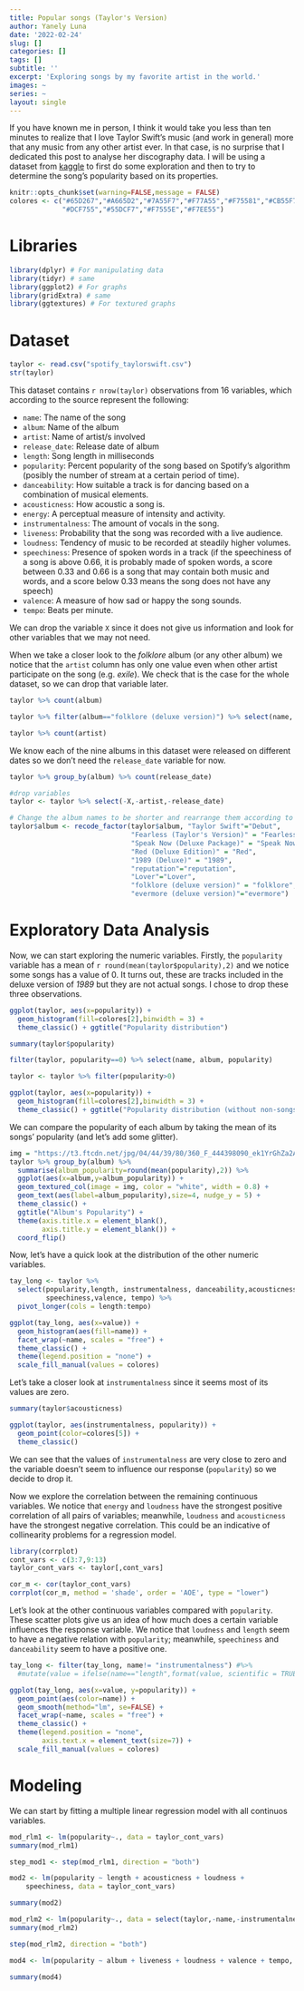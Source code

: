 ```yaml
---
title: Popular songs (Taylor's Version)
author: Yanely Luna
date: '2022-02-24'
slug: []
categories: []
tags: []
subtitle: ''
excerpt: 'Exploring songs by my favorite artist in the world.'
images: ~
series: ~
layout: single
---
```


If you have known me in person, I think it would take you less than ten minutes to realize that I love Taylor Swift's music (and work in general) more that any music from any other artist ever. In that case, is no surprise that I dedicated this post to analyse her discography data. I will be using a dataset from [kaggle](https://www.kaggle.com/thespacefreak/taylor-swift-spotify-data) to first do some exploration and then to try to determine the song's popularity based on its properties.

```r
knitr::opts_chunk$set(warning=FALSE,message = FALSE)
colores <- c("#65D267","#A665D2","#7A55F7","#F77A55","#F75581","#CB55F7","#5581F7", #3:7 rating
             "#DCF755","#55DCF7","#F7555E","#F7EE55") 
```

# Libraries

```r
library(dplyr) # For manipulating data
library(tidyr) # same
library(ggplot2) # For graphs
library(gridExtra) # same
library(ggtextures) # For textured graphs
```

# Dataset

```r
taylor <- read.csv("spotify_taylorswift.csv")
str(taylor)

```

This dataset contains `r nrow(taylor)` observations from 16 variables, which according to the source represent the following:

+ `name`: The name of the song
+ `album`: Name of the album
+ `artist`: Name of artist/s involved
+ `release_date`: Release date of album
+ `length`: Song length in milliseconds
+ `popularity`: Percent popularity of the song based on Spotify's algorithm (posibly the number of stream at a certain period of time).
+ `danceability`: How suitable a track is for dancing based on a combination of musical elements.
+ `acousticness`: How acoustic a song is.
+ `energy`: A perceptual measure of intensity and activity. 
+ `instrumentalness`: The amount of vocals in the song.
+ `liveness`: Probability that the song was recorded with a live audience.
+ `loudness`: Tendency of music to be recorded at steadily higher volumes.
+ `speechiness`: Presence of spoken words in a track (if the speechiness of a song is above 0.66, it is probably made of spoken words, a score between 0.33 and 0.66 is a song that may contain both music and words, and a score below 0.33 means the song does not have any speech)
+ `valence`: A measure of how sad or happy the song sounds.
+ `tempo`: Beats per minute.

We can drop the variable `X` since it does not give us information and look for other variables that we may not need.

When we take a closer look to the _folklore_ album (or any other album) we notice that the `artist` column has only one value even when other artist participate on the song (e.g. _exile_). We check that is the case for the whole dataset, so we can drop that variable later.

```r
taylor %>% count(album)

taylor %>% filter(album=="folklore (deluxe version)") %>% select(name, artist)

taylor %>% count(artist)
```

We know each of the nine albums in this dataset were released on different dates so we don't need the `release_date` variable for now.

```r
taylor %>% group_by(album) %>% count(release_date)

#drop variables
taylor <- taylor %>% select(-X,-artist,-release_date)

# Change the album names to be shorter and rearrange them according to realse date.
taylor$album <- recode_factor(taylor$album, "Taylor Swift"="Debut",
                              "Fearless (Taylor's Version)" = "FearlessTV",
                              "Speak Now (Deluxe Package)" = "Speak Now",
                              "Red (Deluxe Edition)" = "Red",
                              "1989 (Deluxe)" = "1989",
                              "reputation"="reputation",
                              "Lover"="Lover",
                              "folklore (deluxe version)" = "folklore",
                              "evermore (deluxe version)"="evermore")
```

# Exploratory Data Analysis

Now, we can start exploring the numeric variables. Firstly, the `popularity` variable has a mean of `r round(mean(taylor$popularity),2)` and we notice some songs has a value of 0. It turns out, these are tracks included in the deluxe version of _1989_ but they are not actual songs. I chose to drop these three observations.

```r
ggplot(taylor, aes(x=popularity)) +
  geom_histogram(fill=colores[2],binwidth = 3) +
  theme_classic() + ggtitle("Popularity distribution")

summary(taylor$popularity)

filter(taylor, popularity==0) %>% select(name, album, popularity)

taylor <- taylor %>% filter(popularity>0)

ggplot(taylor, aes(x=popularity)) +
  geom_histogram(fill=colores[2],binwidth = 3) +
  theme_classic() + ggtitle("Popularity distribution (without non-songs tracks)")
```

We can compare the popularity of each album by taking the mean of its songs' popularity (and let's add some glitter).

```r
img = "https://t3.ftcdn.net/jpg/04/44/39/80/360_F_444398090_ek1YrGhZa2AZmiUZwALuMe3cRafivme9.jpg"
taylor %>% group_by(album) %>% 
  summarise(album_popularity=round(mean(popularity),2)) %>%
  ggplot(aes(x=album,y=album_popularity)) +
  geom_textured_col(image = img, color = "white", width = 0.8) +
  geom_text(aes(label=album_popularity),size=4, nudge_y = 5) +
  theme_classic() +
  ggtitle("Album's Popularity") + 
  theme(axis.title.x = element_blank(),
        axis.title.y = element_blank()) +
  coord_flip()
```

Now, let's have a quick look at the distribution of the other numeric variables.

```r
tay_long <- taylor %>%
  select(popularity,length, instrumentalness, danceability,acousticness,energy,liveness,loudness,
         speechiness,valence, tempo) %>% 
  pivot_longer(cols = length:tempo)

ggplot(tay_long, aes(x=value)) +
  geom_histogram(aes(fill=name)) +
  facet_wrap(~name, scales = "free") +
  theme_classic() + 
  theme(legend.position = "none") +
  scale_fill_manual(values = colores)
```

Let's take a closer look at `instrumentalness` since it seems most of its values are zero.

```r
summary(taylor$acousticness)

ggplot(taylor, aes(instrumentalness, popularity)) +
  geom_point(color=colores[5]) +
  theme_classic()
```
We can see that the values of `instrumentalness` are very close to zero and the variable doesn't seem to influence our response (`popularity`) so we decide to drop it.

Now we explore the correlation between the remaining continuous variables. We notice that `energy` and `loudness` have the strongest positive correlation of all pairs of variables; meanwhile, `loudness` and `acousticness` have the strongest negative correlation. This could be an indicative of collinearity problems for a regression model. 

```r
library(corrplot)
cont_vars <- c(3:7,9:13)
taylor_cont_vars <- taylor[,cont_vars]

cor_m <- cor(taylor_cont_vars)
corrplot(cor_m, method = 'shade', order = 'AOE', type = "lower")
```

Let's look at the other continuous variables compared with `popularity`. These scatter plots give us an idea of how much does a certain variable influences the response variable. We notice that `loudness` and `length` seem to have a negative relation with `popularity`; meanwhile, `speechiness` and `danceability` seem to have a positive one.

```r
tay_long <- filter(tay_long, name!= "instrumentalness") #%>% 
  #mutate(value = ifelse(name=="length",format(value, scientific = TRUE), value))

ggplot(tay_long, aes(x=value, y=popularity)) +
  geom_point(aes(color=name)) +
  geom_smooth(method="lm", se=FALSE) +
  facet_wrap(~name, scales = "free") +
  theme_classic() + 
  theme(legend.position = "none",
        axis.text.x = element_text(size=7)) +
  scale_fill_manual(values = colores)

```

# Modeling

We can start by fitting a multiple linear regression model with all continuos variables.

```r
mod_rlm1 <- lm(popularity~., data = taylor_cont_vars)
summary(mod_rlm1)

step_mod1 <- step(mod_rlm1, direction = "both")

mod2 <- lm(popularity ~ length + acousticness + loudness + 
    speechiness, data = taylor_cont_vars)

summary(mod2)

```

```r
mod_rlm2 <- lm(popularity~., data = select(taylor,-name,-instrumentalness))
summary(mod_rlm2)

step(mod_rlm2, direction = "both")

mod4 <- lm(popularity ~ album + liveness + loudness + valence + tempo, data = taylor)

summary(mod4)

```

